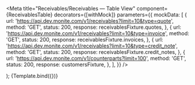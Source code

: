 
<Meta
  title="Receivables/Receivables — Table View"
  component={ReceivablesTable}
  decorators={[withMock]}
  parameters={{
    mockData: [
      {
        url: 'https://api.dev.monite.com/v1/receivables?limit=10&type=quote',
        method: 'GET',
        status: 200,
        response: receivablesFixture.quotes,
      },
      {
        url: 'https://api.dev.monite.com/v1/receivables?limit=10&type=invoice',
        method: 'GET',
        status: 200,
        response: receivablesFixture.invoices,
      },
      {
        url: 'https://api.dev.monite.com/v1/receivables?limit=10&type=credit_note',
        method: 'GET',
        status: 200,
        response: receivablesFixture.credit_notes,
      },
      {
        url: 'https://api.dev.monite.com/v1/counterparts?limit=100',
        method: 'GET',
        status: 200,
        response: customersFixture,
      },
    ],
  }}
/>

  <div style={{ display: 'flex', height: 600 }}>
    <ReceivablesTable {...args} />
  </div>
);

<Canvas>
  <Story
    name="Default"
    args={{
      onChangeSort: action('onChangeSort'),
      onChangeFilter: action('onChangeFilter'),
    }}
  >
    {Template.bind({})}
  </Story>
</Canvas>
